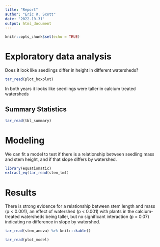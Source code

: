 ```yaml
---
title: "Report"
author: "Eric R. Scott"
date: "2022-10-31"
output: html_document
---
```


```r
knitr::opts_chunk$set(echo = TRUE)
```

# Exploratory data analysis

Does it look like seedlings differ in height in different watersheds?

```r
tar_read(plot_boxplot)
```

In both years it looks like seedlings were taller in calcium treated watersheds

## Summary Statistics

```r
tar_read(tbl_summary)
```


# Modeling

We can fit a model to test if there is a relationship between seedling mass and stem height, and if that slope differs by watershed.

```r
library(equatiomatic)
extract_eq(tar_read(stem_lm))
```

# Results

There is strong evidence for a relationship between stem length and mass (p < 0.001), an effect of watershed (p < 0.001) with plants in the calcium-treated watersheds being taller, but no significant interaction (p = 0.07) indicating no difference in slope by watershed.

```r
tar_read(stem_anova) %>% knitr::kable()
```


```r
tar_read(plot_model)
```

